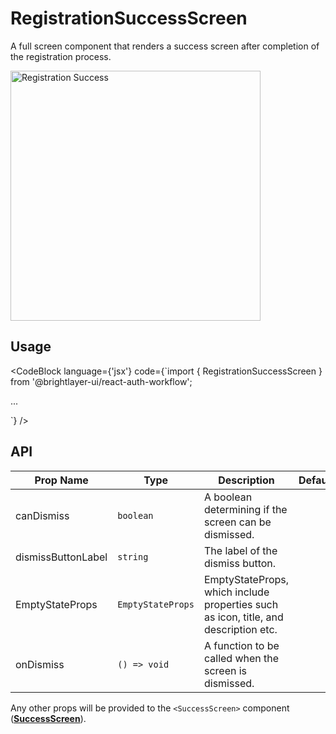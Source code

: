 

# RegistrationSuccessScreen

A full screen component that renders a success screen after completion of the registration process.

<img width="400" alt="Registration Success" src={RegistrationSuccessScreen} />

## Usage

<CodeBlock
    language={'jsx'}
    code={`import { RegistrationSuccessScreen } from '@brightlayer-ui/react-auth-workflow';

...

<RegistrationSuccessScreen />`}
/>

## API

| Prop Name          | Type              | Description                                                                         | Default |
| ------------------ | ----------------- | ----------------------------------------------------------------------------------- | ------- |
| canDismiss         | `boolean`         | A boolean determining if the screen can be dismissed.                               |         |
| dismissButtonLabel | `string`          | The label of the dismiss button.                                                    |         |
| EmptyStateProps    | `EmptyStateProps` | EmptyStateProps, which include properties such as icon, title, and description etc. |         |
| onDismiss          | `() => void`      | A function to be called when the screen is dismissed.                               |         |

Any other props will be provided to the `<SuccessScreen>` component ([**SuccessScreen**](/workflows/success/)).
